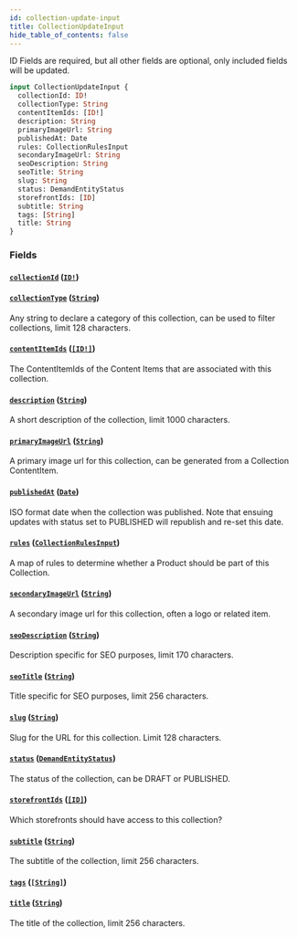 ```yaml
---
id: collection-update-input
title: CollectionUpdateInput
hide_table_of_contents: false
---
```



ID Fields are required, but all other fields are optional, only included fields will be updated.

```graphql
input CollectionUpdateInput {
  collectionId: ID!
  collectionType: String
  contentItemIds: [ID!]
  description: String
  primaryImageUrl: String
  publishedAt: Date
  rules: CollectionRulesInput
  secondaryImageUrl: String
  seoDescription: String
  seoTitle: String
  slug: String
  status: DemandEntityStatus
  storefrontIds: [ID]
  subtitle: String
  tags: [String]
  title: String
}
```


### Fields

#### [`collectionId`](#) ([`ID!`](/developers/demandhq-apis/demand-api/graphql/reference/scalars/id))




#### [`collectionType`](#) ([`String`](/developers/demandhq-apis/demand-api/graphql/reference/scalars/string))

Any string to declare a category of this collection, can be used to filter collections, limit 128 characters.


#### [`contentItemIds`](#) ([`[ID!]`](/developers/demandhq-apis/demand-api/graphql/reference/scalars/id))

The ContentItemIds of the Content Items that are associated with this collection.


#### [`description`](#) ([`String`](/developers/demandhq-apis/demand-api/graphql/reference/scalars/string))

A short description of the collection, limit 1000 characters.


#### [`primaryImageUrl`](#) ([`String`](/developers/demandhq-apis/demand-api/graphql/reference/scalars/string))

A primary image url for this collection, can be generated from a Collection ContentItem.


#### [`publishedAt`](#) ([`Date`](/developers/demandhq-apis/demand-api/graphql/reference/scalars/date))

ISO format date when the collection was published. Note that ensuing updates
with status set to PUBLISHED will republish and re-set this date.


#### [`rules`](#) ([`CollectionRulesInput`](/developers/demandhq-apis/demand-api/graphql/reference/inputs/collection-rules-input))

A map of rules to determine whether a Product should be part of this Collection.


#### [`secondaryImageUrl`](#) ([`String`](/developers/demandhq-apis/demand-api/graphql/reference/scalars/string))

A secondary image url for this collection, often a logo or related item.


#### [`seoDescription`](#) ([`String`](/developers/demandhq-apis/demand-api/graphql/reference/scalars/string))

Description specific for SEO purposes, limit 170 characters.


#### [`seoTitle`](#) ([`String`](/developers/demandhq-apis/demand-api/graphql/reference/scalars/string))

Title specific for SEO purposes, limit 256 characters.


#### [`slug`](#) ([`String`](/developers/demandhq-apis/demand-api/graphql/reference/scalars/string))

Slug for the URL for this collection. Limit 128 characters.


#### [`status`](#) ([`DemandEntityStatus`](/developers/demandhq-apis/demand-api/graphql/reference/enums/demand-entity-status))

The status of the collection, can be DRAFT or PUBLISHED.


#### [`storefrontIds`](#) ([`[ID]`](/developers/demandhq-apis/demand-api/graphql/reference/scalars/id))

Which storefronts should have access to this collection?


#### [`subtitle`](#) ([`String`](/developers/demandhq-apis/demand-api/graphql/reference/scalars/string))

The subtitle of the collection, limit 256 characters.


#### [`tags`](#) ([`[String]`](/developers/demandhq-apis/demand-api/graphql/reference/scalars/string))




#### [`title`](#) ([`String`](/developers/demandhq-apis/demand-api/graphql/reference/scalars/string))

The title of the collection, limit 256 characters.




